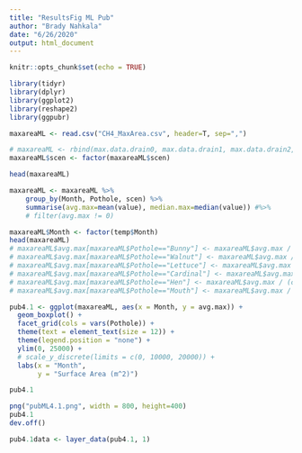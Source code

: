 ```yaml
---
title: "ResultsFig ML Pub"
author: "Brady Nahkala"
date: "6/26/2020"
output: html_document
---
```


```r
knitr::opts_chunk$set(echo = TRUE)
```

```r
library(tidyr)
library(dplyr)
library(ggplot2)
library(reshape2)
library(ggpubr)
```

```r
maxareaML <- read.csv("CH4_MaxArea.csv", header=T, sep=",")
```


```r
# maxareaML <- rbind(max.data.drain0, max.data.drain1, max.data.drain2, max.data.drain3)
maxareaML$scen <- factor(maxareaML$scen)

head(maxareaML)
```

```r
maxareaML <- maxareaML %>%
    group_by(Month, Pothole, scen) %>%
    summarise(avg.max=mean(value), median.max=median(value)) #%>%
    # filter(avg.max != 0)

maxareaML$Month <- factor(temp$Month)
head(maxareaML)
# maxareaML$avg.max[maxareaML$Pothole=="Bunny"] <- maxareaML$avg.max / (chars.potholes$area.max[1] * 10000)
# maxareaML$avg.max[maxareaML$Pothole=="Walnut"] <- maxareaML$avg.max / (chars.potholes$area.max[2] * 10000)
# maxareaML$avg.max[maxareaML$Pothole=="Lettuce"] <- maxareaML$avg.max / (chars.potholes$area.max[3] * 10000)
# maxareaML$avg.max[maxareaML$Pothole=="Cardinal"] <- maxareaML$avg.max / (chars.potholes$area.max[4] * 10000)
# maxareaML$avg.max[maxareaML$Pothole=="Hen"] <- maxareaML$avg.max / (chars.potholes$area.max[5] * 10000)
# maxareaML$avg.max[maxareaML$Pothole=="Mouth"] <- maxareaML$avg.max / (chars.potholes$area.max[6] * 10000)
```

```r
pub4.1 <- ggplot(maxareaML, aes(x = Month, y = avg.max)) +
  geom_boxplot() +
  facet_grid(cols = vars(Pothole)) +
  theme(text = element_text(size = 12)) +
  theme(legend.position = "none") +
  ylim(0, 25000) +
  # scale_y_discrete(limits = c(0, 10000, 20000)) +
  labs(x = "Month",
       y = "Surface Area (m^2)")

pub4.1
```



```r
png("pubML4.1.png", width = 800, height=400)
pub4.1
dev.off()
```

```r
pub4.1data <- layer_data(pub4.1, 1)
```

